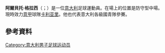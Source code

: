 {{noteTA
|G1=Football
|G2=uefa
|G3=意甲
|1=zh-hans:格拉西; zh-hk:加斯;
}}
{{Infobox football biography
| name                = 阿爾貝托·加斯<br>Alberto Grassi
| image               = File:Alberto Grassi.JPG
| caption             = Grassi with [[Atalanta_B.C.|Atalanta]] in 2014
| fullname            = Alberto Grassi
| birth_date          = {{birth date and age|1995|3|7|df=y}}
| birth_place         = [[意大利|意大利]][[布雷西亞|布雷西亞]]
| height              = {{height|m=1.85}}<ref>{{Cite web |url=http://www.sscnapoli.it/Squadra/Alberto-Grassi |title=存档副本 |access-date=2016-02-02 |archive-url=https://web.archive.org/web/20160229223032/http://www.sscnapoli.it/Squadra/Alberto-Grassi |archive-date=2016-02-29 |dead-url=yes }}</ref>
| position            = [[中場|中場]]
| currentclub         = [[卡利亚里足球俱乐部|卡利亚里]]
| clubnumber          = 27
| youthyears1         = 2010–2014
| youthclubs1         = [[阿特蘭大足球會|阿特蘭大]]
| years1              = 2014–2016
| clubs1              = [[阿特蘭大足球會|阿特蘭大]]
| caps1               = 16
| goals1              = 0
| years2              = 2016–
| clubs2              = [[拿坡里足球會|拿坡里]]
| caps2               = 0
| goals2              = 0
| years3              = 2016–2017
| clubs3              = → [[阿特蘭大足球會|阿特蘭大]] (外借)
| caps3               = 18
| goals3              = 1
| years4              = 2017–2018
| clubs4              = → [[史帕爾2013|史帕爾]] (外借)
| caps4               = 28
| goals4              = 3
| years5              = 2018–
| clubs5              = → [[帕爾瑪足球會|帕爾瑪]] (外借)
| caps5               = 14
| goals5              = 1
| nationalyears1      = 2011–2012
| nationalteam1       = [[意大利17歲以下國家足球隊|意大利U17]]
| nationalcaps1       = 12
| nationalgoals1      = 0
| nationalyears2      = 2014
| nationalteam2       = [[意大利19歲以下國家足球隊|意大利U19]]
| nationalcaps2       = 4
| nationalgoals2      = 1
| nationalyears3      = 2014–2015
| nationalteam3       = [[意大利20歲以下國家足球隊|意大利U20]]
| nationalcaps3       = 7
| nationalgoals3      = 0
| nationalyears4      = 2015–2017
| nationalteam4       = [[意大利21歲以下國家足球隊|意大利U21]]
| nationalcaps4       = 12
| nationalgoals4      = 0
| medaltemplates      = 
| club-update         = 22 December 2019
| nationalteam-update = 21 June 2017
}}

'''阿爾貝托·格拉西'''（{{lang-it|Alberto Grassi}}；{{bd|1995年|3月7日}}）是一位[[意大利|意大利]]足球運動員。在場上的位置是防守型中場。現時效力[[意大利足球甲級聯賽|意甲]]球隊[[卡利亚里足球俱乐部|卡利亚里]]。他也代表意大利各級國青隊參賽。

==參考資料==
{{Reflist}}

{{Cagliari Calcio squad}}

{{DEFAULTSORT: Grassi, Alberto}}
[[Category:意大利男子足球运动员|Category:意大利男子足球运动员]]
